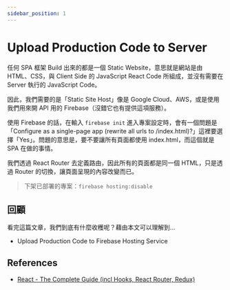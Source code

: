 ```yaml
---
sidebar_position: 1
---
```


# Upload Production Code to Server

任何 SPA 框架 Build 出來的都是一個 Static Website，意思就是網站是由 HTML、CSS，與 Client Side 的 JavaScript React Code 所組成，並沒有需要在 Server 執行的 JavaScript Code。

因此，我們需要的是「Static Site Host」像是 Google Cloud、AWS，或是使用我們用來開 API 用的 Firebase（沒錯它也有提供這項服務）。

使用 Firebase 的話，在輸入 `firebase init` 進入專案設定時，會有一個問題是「Configure as a single-page app (rewrite all urls to /index.html)?」這裡要選擇「Yes」。問題的意思是，要不要讓所有頁面都使用 index.html，而這個就是 SPA 在做的事情。

我們透過 React Router 去定義路由，因此所有的頁面都是同一個 HTML，只是透過 Router 的切換，讓頁面呈現的內容改變而已。

> 下架已部署的專案：`firebase hosting:disable`

## 回顧

看完這篇文章，我們到底有什麼收穫呢？藉由本文可以理解到…

- Upload Production Code to Firebase Hosting Service

## References

- [React - The Complete Guide (incl Hooks, React Router, Redux)](https://www.udemy.com/course/react-the-complete-guide-incl-redux/)
